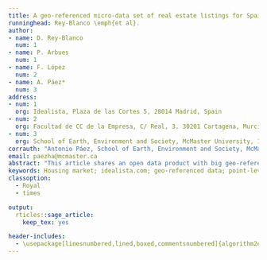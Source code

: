 ```yaml
---
title: A geo-referenced micro-data set of real estate listings for Spain’s three largest cities
runninghead: Rey-Blanco \emph{et al}.
author:
- name: D. Rey-Blanco
  num: 1
- name: P. Arbues
  num: 1
- name: F. López
  num: 2
- name: A. Páez*
  num: 3
address:
- num: 1
  org: Idealista, Plaza de las Cortes 5, 28014 Madrid, Spain
- num: 2
  org: Facultad de CC de la Empresa, C/ Real, 3. 30201 Cartagena, Murcia, Spain
- num: 3
  org: School of Earth, Environment and Society, McMaster University, 1280 Main St W, Hamilton, Ontario L8S 4K1 Canada
corrauth: "Antonio Páez, School of Earth, Environment and Society, McMaster University, 1280 Main St W, Hamilton, Ontario L8S 4K1 Canada."
email: paezha@mcmaster.ca
abstract: "This article shares an open data product with big geo-referenced micro-data sets of 2018 real estate listings in Spain. These data were originally published on the idealista.com real estate website. The observations were obtained for the three largest cities in Spain: Madrid (n = 94,815 observations), Barcelona (n = 61,486 observations), and Valencia (n = 33,622 observations). The data sets include the coordinates of properties (latitude and longitude), asking prices of each listed dwelling, and several variables of indoor characteristics. The listings were enriched with official information from the Spanish cadastre (e.g., building material quality) plus other relevant geographical features, such as distance to urban points of interest. Along with the real estate listings, the data product also includes neighborhood boundaries for each city. The data product is offered as a fully documented R package and is available for scientific and educational purposes, particularly for geo-spatial studies"
keywords: Housing market; idealista.com; geo-referenced data; point-level data; open data; Spain
classoption:
  - Royal
  - times

output:
  rticles::sage_article:
    keep_tex: yes

header-includes:
  - \usepackage[linesnumbered,lined,boxed,commentsnumbered]{algorithm2e}
---
```


